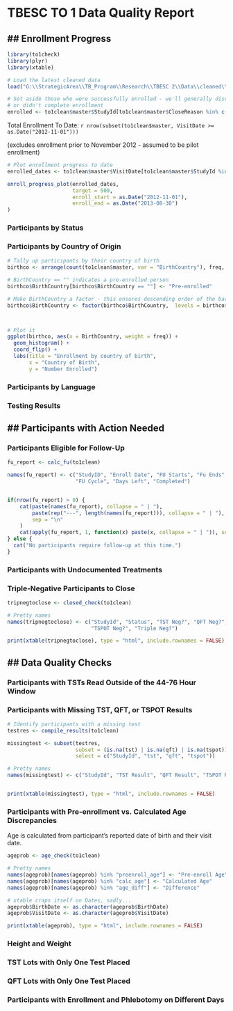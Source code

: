 # TBESC TO 1 Data Quality Report

## Enrollment Progress
---------------------
```r
library(to1check)
library(plyr)
library(xtable)

# Load the latest cleaned data
load("G:\\StrategicArea\\TB_Program\\Research\\TBESC 2\\Data\\cleaned\\to1clean.rdata")

# Set aside those who were successfully enrolled - we'll generally disregard those who declined
# or didn't complete enrollment 
enrolled <- to1clean$master$StudyId[to1clean$master$CloseReason %in% c("Triple Negative", "Open")]
```

Total Enrollment To Date: `r nrow(subset(to1clean$master, VisitDate >= as.Date("2012-11-01")))`

(excludes enrollment prior to November 2012 - assumed to be pilot enrollment)


```r
# Plot enrollment progress to date
enrolled_dates <- to1clean$master$VisitDate[to1clean$master$StudyId %in% enrolled]

enroll_progress_plot(enrolled_dates,
                     target = 500,
                     enroll_start = as.Date("2012-11-01"),
                     enroll_end = as.Date("2013-08-30")
)

```

### Participants by Status




### Participants by Country of Origin
```r

# Tally up participants by their country of birth
birthco <- arrange(count(to1clean$master, var = "BirthCountry"), freq, BirthCountry)

# BirthCountry == "" indicates a pre-enrolled person
birthco$BirthCountry[birthco$BirthCountry == ""] <- "Pre-enrolled"

# Make BirthCountry a factor - this ensures descending order of the bars
birthco$BirthCountry <- factor(birthco$BirthCountry,  levels = birthco$BirthCountry)



# Plot it
ggplot(birthco, aes(x = BirthCountry, weight = freq)) +
  geom_histogram() +
  coord_flip() +
  labs(title = "Enrollment by country of birth",
       x = "Country of Birth",
       y = "Number Enrolled")

```




### Participants by Language




### Testing Results




## Participants with Action Needed
-----------------------------------

### Participants Eligible for Follow-Up
```r
fu_report <- calc_fu(to1clean)

names(fu_report) <- c("StudyID", "Enroll Date", "FU Starts", "Fu Ends", "Eligible for FU",
                      "FU Cycle", "Days Left", "Completed")


if(nrow(fu_report) > 0) {
    cat(paste(names(fu_report), collapse = " | "), 
        paste(rep("---", length(names(fu_report))), collapse = " | "),
        sep = "\n"
    )
    cat(apply(fu_report, 1, function(x) paste(x, collapse = " | ")), sep = "\n")
} else {
  cat("No participants require follow-up at this time.")
} 
```


### Participants with Undocumented Treatments

### Triple-Negative Participants to Close
```r
tripnegtoclose <- closed_check(to1clean)

# Pretty names
names(tripnegtoclose) <- c("StudyId", "Status", "TST Neg?", "QFT Neg?",
                           "TSPOT Neg?", "Triple Neg?")

print(xtable(tripnegtoclose), type = "html", include.rownames = FALSE)
```

## Data Quality Checks
------------------------

### Participants with TSTs Read Outside of the 44-76 Hour Window



### Participants with Missing TST, QFT, or TSPOT Results
```r
# Identify participants with a missing test
testres <- compile_results(to1clean)

missingtest <- subset(testres,
                      subset = (is.na(tst) | is.na(qft) | is.na(tspot)) & StudyId %in% enrolled,
                      select = c("StudyId", "tst", "qft", "tspot"))

# Pretty names
names(missingtest) <- c("StudyId", "TST Result", "QFT Result", "TSPOT Result")


print(xtable(missingtest), type = "html", include.rownames = FALSE)
```


### Participants with Pre-enrollment vs. Calculated Age Discrepancies
Age is calculated from participant's reported date of birth and their visit date.
```r
ageprob <- age_check(to1clean)

# Pretty names
names(ageprob)[names(ageprob) %in% "preenroll_age"] <- "Pre-enroll Age"
names(ageprob)[names(ageprob) %in% "calc_age"] <- "Calculated Age"
names(ageprob)[names(ageprob) %in% "age_diff"] <- "Difference"

# xtable craps itself on Dates, sadly...
ageprob$BirthDate <- as.character(ageprob$BirthDate)
ageprob$VisitDate <- as.character(ageprob$VisitDate)

print(xtable(ageprob), type = "html", include.rownames = FALSE)
```


### Height and Weight



### TST Lots with Only One Test Placed


### QFT Lots with Only One Test Placed



### Participants with Enrollment and Phlebotomy on Different Days
